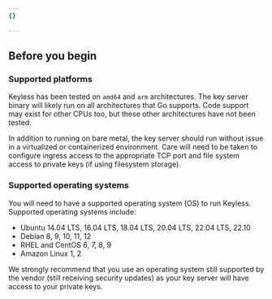 ```yaml
---
{}

---
```


## Before you begin

### Supported platforms

Keyless has been tested on `amd64` and `arm` architectures. The key server binary will likely run on all architectures that Go supports. Code support may exist for other CPUs too, but these other architectures have not been tested.

In addition to running on bare metal, the key server should run without issue in a virtualized or containerized environment. Care will need to be taken to configure ingress access to the appropriate TCP port and file system access to private keys (if using filesystem storage).

### Supported operating systems

You will need to have a supported operating system (OS) to run Keyless. Supported operating systems include:

* Ubuntu 14.04 LTS, 16.04 LTS, 18.04 LTS, 20.04 LTS, 22.04 LTS, 22.10
* Debian 8, 9, 10, 11, 12
* RHEL and CentOS 6, 7, 8, 9
* Amazon Linux 1, 2

We strongly recommend that you use an operating system still supported by the vendor (still receiving security updates) as your key server will have access to your private keys.
